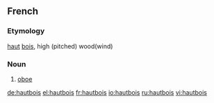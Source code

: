 ==French==
===Etymology===
[[haut]] [[bois]], high (pitched) wood(wind)

===Noun===
{{fr-noun|m||}}
#[[oboe]]

[[de:hautbois]]
[[el:hautbois]]
[[fr:hautbois]]
[[io:hautbois]]
[[ru:hautbois]]
[[vi:hautbois]]